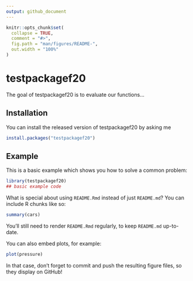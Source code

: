 ```yaml
---
output: github_document
---
```


<!-- README.md is generated from README.Rmd. Please edit that file -->

```r
knitr::opts_chunk$set(
  collapse = TRUE,
  comment = "#>",
  fig.path = "man/figures/README-",
  out.width = "100%"
)
```

# testpackagef20

<!-- badges: start -->
<!-- badges: end -->

The goal of testpackagef20 is to evaluate our functions...

## Installation

You can install the released version of testpackagef20 by asking me

``` r
install.packages("testpackagef20")
```

## Example

This is a basic example which shows you how to solve a common problem:

```r
library(testpackagef20)
## basic example code
```

What is special about using `README.Rmd` instead of just `README.md`? You can include R chunks like so:

```r
summary(cars)
```

You'll still need to render `README.Rmd` regularly, to keep `README.md` up-to-date.

You can also embed plots, for example:

```r
plot(pressure)
```

In that case, don't forget to commit and push the resulting figure files, so they display on GitHub!
